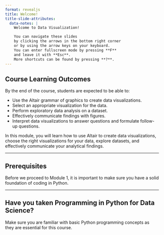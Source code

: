 ```yaml
---
format: revealjs
title: Welcome!
title-slide-attributes:
  data-notes: |
    Welcome to Data Visualization!

    You can navigate these slides
    by clicking the arrows in the bottom right corner
    or by using the arrow keys on your keyboard.
    You can enter fullscreen mode by pressing **F**
    and leave it with **Esc**.
    More shortcuts can be found by pressing **?**.
---
```


## Course Learning Outcomes

By the end of the course, students are expected to be able to:

- Use the Altair grammar of graphics to create data visualizations.
- Select an appropriate visualization for the data.
- Perform exploratory data analysis on a dataset.
- Effectively communicate findings with figures.
- Interpret data visualizations to answer questions and formulate follow-up questions.

::: {.notes}
In this module, you will learn how to use Altair to create data visualizations, choose the right visualizations for your data, explore datasets, and effectively communicate your analytical findings.
:::

---

## Prerequisites

Before we proceed to Module 1, it is important to make sure you have a solid foundation of coding in Python.

---

## Have you taken Programming in Python for Data Science?

Make sure you are familiar with basic Python programming concepts as they are essential for this course.
